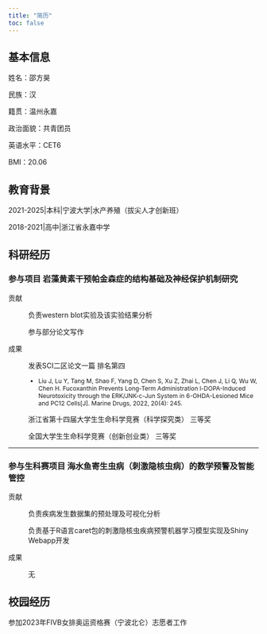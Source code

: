 ```yaml
---
title: "简历"
toc: false
---
```

## 基本信息
姓名：邵方昊

民族：汉

籍贯：温州永嘉

政治面貌：共青团员

英语水平：CET6

BMI：20.06

## 教育背景

2021-2025\|本科\|宁波大学\|水产养殖（拔尖人才创新班）

2018-2021\|高中\|浙江省永嘉中学

## 科研经历

### **参与项目** 岩藻黄素干预帕金森症的结构基础及神经保护机制研究

贡献

:   负责western blot实验及该实验结果分析

    参与部分论文写作

成果

:   发表SCI二区论文一篇 排名第四

    ::: {.papers style="font-size:12px"}
    -   Liu J, Lu Y, Tang M, Shao F, Yang D, Chen S, Xu Z, Zhai L, Chen J, Li Q, Wu W, Chen H. Fucoxanthin Prevents Long-Term Administration l-DOPA-Induced Neurotoxicity through the ERK/JNK-c-Jun System in 6-OHDA-Lesioned Mice and PC12 Cells\[J\]. Marine Drugs, 2022, 20(4): 245.
    :::

    浙江省第十四届大学生生命科学竞赛（科学探究类） 三等奖

    全国大学生生命科学竞赛（创新创业类） 三等奖

------------------------------------------------------------------------

### 参与生科赛项目 海水鱼寄生虫病（刺激隐核虫病）的数学预警及智能管控

贡献

:   负责疾病发生数据集的预处理及可视化分析

    负责基于R语言caret包的刺激隐核虫疾病预警机器学习模型实现及Shiny Webapp开发

成果

:   无

## 校园经历

参加2023年FIVB女排奥运资格赛（宁波北仑）志愿者工作
